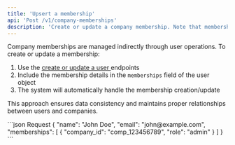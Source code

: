 ```yaml
---
title: 'Upsert a membership'
api: 'Post /v1/company-memberships'
description: 'Create or update a company membership. Note that memberships are managed through user operations rather than direct API calls.'
---
```


Company memberships are managed indirectly through user operations. To create or update a membership:

1. Use the [create or update a user ](/api-reference/users/create) endpoints
2. Include the membership details in the `memberships` field of the user object
3. The system will automatically handle the membership creation/update

This approach ensures data consistency and maintains proper relationships between users and companies.

<RequestExample>
  ```json Request
  {
    "name": "John Doe",
    "email": "john@example.com",
    "memberships": [
      {
        "company_id": "comp_123456789",
        "role": "admin"
      }
    ]
  }
  ```
</RequestExample>